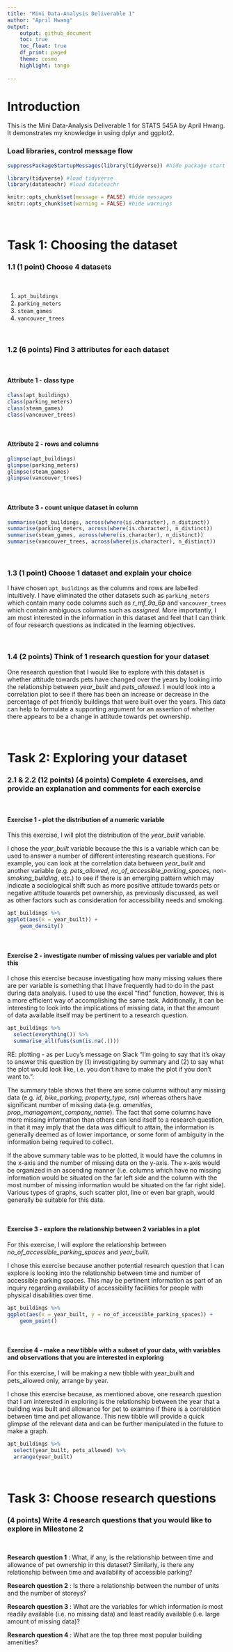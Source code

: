 ```yaml
---
title: "Mini Data-Analysis Deliverable 1"
author: "April Hwang"
output: 
    output: github_document
    toc: true
    toc_float: true
    df_print: paged
    theme: cosmo
    highlight: tango
  
---
```


# Introduction

This is the Mini Data-Analysis Deliverable 1 for STATS 545A by April Hwang. It demonstrates my knowledge in using dplyr and ggplot2. 


### Load libraries, control message flow

```r
suppressPackageStartupMessages(library(tidyverse)) #hide package start up message

library(tidyverse) #load tidyverse
library(datateachr) #load datateachr

knitr::opts_chunk$set(message = FALSE) #hide messages
knitr::opts_chunk$set(warning = FALSE) #hide warnings

```

<br>

# Task 1: Choosing the dataset 

### 1.1 **(1 point)** Choose 4 datasets
<br>

1. `apt_buildings`
2. `parking_meters`
3. `steam_games`
4. `vancouver_trees`

<br>

### 1.2 **(6 points)** Find 3 attributes for each dataset 

<br>

#### **Attribute 1 - class type**
```r
class(apt_buildings)
class(parking_meters)
class(steam_games)
class(vancouver_trees)
```
<br>

#### **Attribute 2 - rows and columns**
```r
glimpse(apt_buildings)
glimpse(parking_meters)
glimpse(steam_games)
glimpse(vancouver_trees)
```

<br>

#### **Attribute 3 - count unique dataset in column**
```r
summarise(apt_buildings, across(where(is.character), n_distinct))
summarise(parking_meters, across(where(is.character), n_distinct))
summarise(steam_games, across(where(is.character), n_distinct))
summarise(vancouver_trees, across(where(is.character), n_distinct))
```

<br>

### 1.3 **(1 point)** Choose 1 dataset and explain your choice

I have chosen `apt_buildings` as the columns and rows are labelled intuitively. I have eliminated the other datasets such as `parking_meters` which contain many code columns such as _r_mf_9a_6p_ and `vancouver_trees` which contain ambiguous columns such as _assigned_. More importantly, I am most interested in the information in this dataset and feel that I can think of four research questions as indicated in the learning objectives.

<br>

### 1.4 **(2 points)** Think of 1 research question for your dataset

One research question that I would like to explore with this dataset is whether attitude towards pets have changed over the years by looking into the relationship between _year_built_ and _pets_allowed_. I would look into a correlation plot to see if there has been an increase or decrease in the percentage of pet friendly buildings that were built over the years. This data can help to formulate a supporting argument for an assertion of whether there appears to be a change in attitude towards pet ownership.

<br>

# Task 2: Exploring your dataset 

### 2.1 & 2.2 **(12 points)** **(4 points)** Complete 4 exercises, and provide an explanation and comments for each exercise

<br>  

#### **Exercise 1 - plot the distribution of a numeric variable**

This this exercise, I will plot the distribution of the _year_built_ variable.

I chose the _year_built_ variable because the this is a variable which can be used to answer a number of different interesting research questions. For example, you can look at the correlation data between _year_built_ and another variable (e.g. _pets_allowed, no_of_accessible_parking_spaces, non-smoking_building_, etc.) to see if there is an emerging pattern which may indicate a sociological shift such as more positive attitude towards pets or negative attitude towards pet ownership, as previously discussed, as well as other factors such as consideration for accessibility needs and smoking.


```r
apt_buildings %>%
ggplot(aes(x = year_built)) + 
    geom_density()
```

<br>

#### **Exercise 2 - investigate number of missing values per variable and plot this** 

I chose this exercise because investigating how many missing values there are per variable is something that I have frequently  had to do in the past during data analysis. I used to use the excel "find" function, however, this is a more efficient way of accomplishing the same task. Additionally, it can be interesting to look into the implications of missing data, in that the amount of data available itself may be pertinent to a research question. 


```r
apt_buildings %>%
  select(everything()) %>%
  summarise_all(funs(sum(is.na(.))))
```

RE: plotting - as per Lucy's message on Slack "I'm going to say that it's okay to answer this question by (1) investigating by summary and (2) to say what the plot would look like, i.e. you don't have to make the plot if you don't want to.":

The summary table shows that there are some columns without any missing data (e.g. _id, bike_parking, property_type, rsn_) whereas others have significant number of missing data (e.g. _amenities, prop_management_company_name_). The fact that some columns have more missing information than others can lend itself to a research question, in that it may imply that the data was difficult to attain, the information is generally deemed as of lower importance, or some form of ambiguity in the information being required to collect.

If the above summary table was to be plotted, it would have the columns in the x-axis and the number of missing data on the y-axis. The x-axis would be organized in an ascending manner (i.e. columns which have no missing information would be situated on the far left side and the column with the most number of missing information would be situated on the far right side). Various types of graphs, such scatter plot, line or even bar graph, would generally be suitable for this data.

<br>

#### **Exercise 3 - explore the relationship between 2 variables in a plot**

For this exercise, I will explore the relationship between _no_of_accessible_parking_spaces_ and _year_built_.

I chose this exercise because another potential research question that I can explore is looking into the relationship between time and number of accessible parking spaces. This may be pertinent information as part of an inquiry regarding availability of accessibility facilities for people with physical disabilities over time.


```r
apt_buildings %>%
ggplot(aes(x = year_built, y = no_of_accessible_parking_spaces)) +
    geom_point()
```

<br>

#### **Exercise 4 - make a new tibble with a subset of your data, with variables and observations that you are interested in exploring**

For this exercise, I will be making a new tibble with year_built and pets_allowed only, arrange by year.

I chose this exercise because, as mentioned above, one research question that I am interested in exploring is the relationship between the year that a building was built and allowance for pet to examine if there is a correlation between time and pet allowance. This new tibble will provide a quick glimpse of the relevant data and can be further manipulated in the future to make a graph.


```r
apt_buildings %>%
  select(year_built, pets_allowed) %>%
  arrange(year_built)
```

<br>

# Task 3: Choose research questions 

### **(4 points)** Write 4 research questions that you would like to explore in Milestone 2

<br>

**Research question 1** : What, if any, is the relationship between time and allowance of pet ownership in this dataset? Similarly, is there any relationship between time and availability of accessible parking?

**Research question 2** : Is there a relationship between the number of units and the number of storeys? 

**Research question 3** : What are the variables for which information is most readily available (i.e. no missing data) and least readily available (i.e. large amount of missing data)?

**Research question 4** : What are the top three most popular building amenities? 
